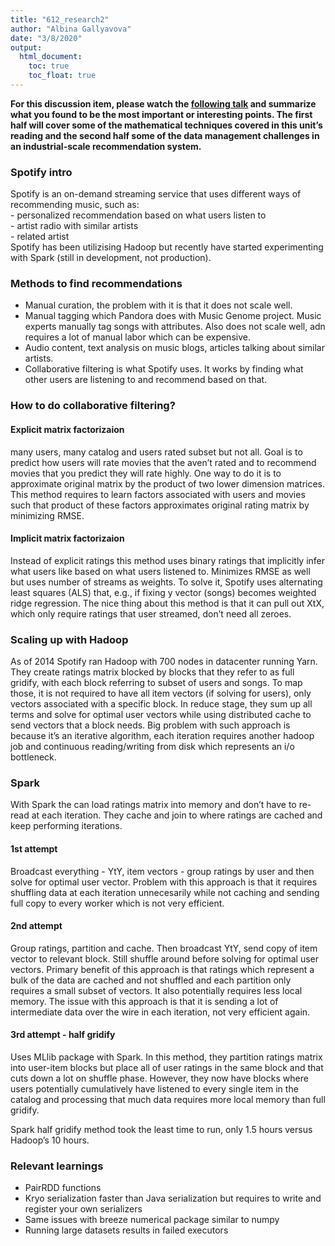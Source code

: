 ```yaml
---
title: "612_research2"
author: "Albina Gallyavova"
date: "3/8/2020"
output:
  html_document:
    toc: true
    toc_float: true
---
```


**For this discussion item, please watch the [following talk](http://www.youtube.com/watch?v=3LBgiFch4_g) and summarize what you found to be the most important or interesting points. The first half will cover some of the mathematical techniques covered in this unit's reading and the second half some of the data management challenges in an industrial-scale recommendation system.**    

### Spotify intro  
Spotify is an on-demand streaming service that uses different ways of recommending music, such as:  
- personalized recommendation based on what users listen to  
- artist radio with similar artists  
- related artist  
Spotify has been utilizising Hadoop but recently have started experimenting with Spark (still in development, not production).  
  
### Methods to find recommendations  
- Manual curation, the problem with it is that it does not scale well.  
- Manual tagging which Pandora does with Music Genome project. Music experts manually tag songs with attributes. Also does not scale well, adn requires a lot of manual labor which can be expensive.  
- Audio content, text analysis on music blogs, articles talking about similar artists.  
- Collaborative filtering is what Spotify uses. It works by finding what other users are listening to and recommend based on that.  
  
### How to do collaborative filtering?    
  
#### Explicit matrix factorizaion    
many users, many catalog and users rated subset but not all. Goal is to predict how users will rate movies that the aven't rated and to recommend movies that you predict they will rate highly. One way to do it is to approximate original matrix by the product of two lower dimension matrices. This method requires to learn factors associated with users and movies such that product of these factors approximates original rating matrix by minimizing RMSE.  

#### Implicit matrix factorizaion  
Instead of explicit ratings this method uses binary ratings that implicitly infer what users like based on what users listened to. Minimizes RMSE as well but uses number of streams as weights. To solve it, Spotify uses alternating least squares (ALS) that, e.g., if fixing y vector (songs) becomes weighted ridge regression. The nice thing about this method is that it can pull out XtX, which only require ratings that user streamed, don't need all zeroes.    
  
### Scaling up with Hadoop  
As of 2014 Spotify ran Hadoop with 700 nodes in datacenter running Yarn.  
They create ratings matrix blocked by blocks that they refer to as full gridify, with each block referring to subset of users and songs. To map those, it is not required to have all item vectors (if solving for users), only vectors associated with a specific block. In reduce stage, they sum up all terms and solve for optimal user vectors while using distributed cache to send vectors that a block needs.
Big problem with such approach is because it's an iterative algorithm, each iteration requires another hadoop job and continuous reading/writing from disk which represents an i/o bottleneck.   
  
### Spark  
With Spark the can load ratings matrix into memory and don't have to re-read at each iteration. They cache and join to where ratings are cached and keep performing iterations.  
  
#### 1st attempt  
Broadcast everything - YtY, item vectors - group ratings by user and then solve for optimal user vector. Problem with this approach is that it requires shuffling data at each iteration unnecesarily while not caching and sending full copy to every worker which is not very efficient.  

#### 2nd attempt    
Group ratings, partition and cache. Then broadcast YtY, send copy of item vector to relevant block. Still shuffle around before solving for optimal user vectors. Primary benefit of this approach is that ratings which represent a bulk of the data are cached and not shuffled and each partition only requires a small subset of vectors. It also potentially requires less local memory. The issue with this approach is that it is sending a lot of intermediate data over the wire in each iteration, not very efficient again.   

#### 3rd attempt - half gridify  
Uses MLlib package with Spark. In this method, they partition ratings matrix into user-item blocks but place all of user ratings in the same block and that cuts down a lot on shuffle phase. However, they now have blocks where users potentially cumulatively have listened to every single item in the catalog and processing that much data requires more local memory than full gridify.   

Spark half gridify method took the least time to run, only 1.5 hours versus Hadoop's 10 hours.  

### Relevant learnings  
- PairRDD functions  
- Kryo serialization faster than Java serialization but requires to write and register your own serializers  
- Same issues with breeze numerical package similar to numpy  
- Running large datasets results in failed executors  


